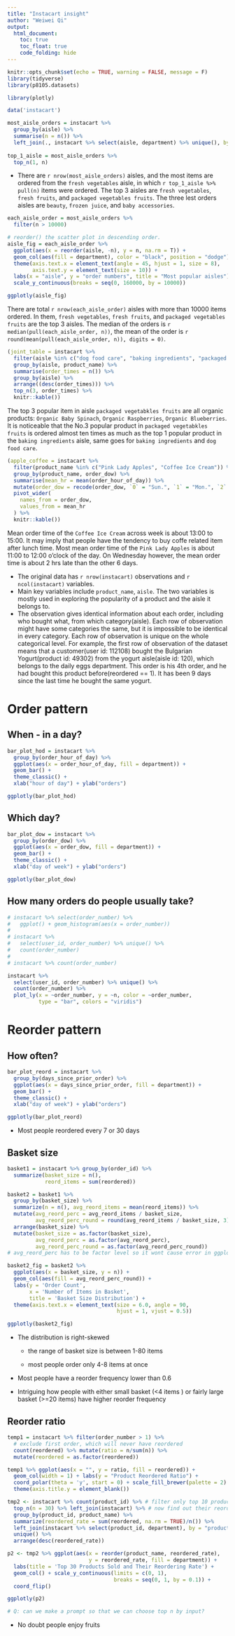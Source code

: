 ```yaml
---
title: "Instacart insight"
author: "Weiwei Qi"
output: 
  html_document: 
    toc: true
    toc_float: true
    code_folding: hide
---
```


```r
knitr::opts_chunk$set(echo = TRUE, warning = FALSE, message = F)
library(tidyverse)
library(p8105.datasets)

library(plotly)

data('instacart')
```

```r
most_aisle_orders = instacart %>%
  group_by(aisle) %>% 
  summarise(n = n()) %>% 
  left_join(., instacart %>% select(aisle, department) %>% unique(), by = "aisle")
  
top_1_aisle = most_aisle_orders %>%
  top_n(1, n)
```

- There are `r nrow(most_aisle_orders)` aisles, and the most items are ordered from the `fresh vegetables` aisle, in which `r top_1_aisle %>% pull(n)` items were ordered. The top 3 aisles are `fresh vegetables`, `fresh fruits`, and `packaged vegetables fruits`. The three lest orders aisles are `beauty`, `frozen juice`, and `baby accessories`. 

```r
each_aisle_order = most_aisle_orders %>% 
  filter(n > 10000)

# reorder() the scatter plot in descending order. 
aisle_fig = each_aisle_order %>%  
  ggplot(aes(x = reorder(aisle, -n), y = n, na.rm = T)) +
  geom_col(aes(fill = department), color = "black", position = "dodge") +
  theme(axis.text.x = element_text(angle = 45, hjust = 1, size = 8), 
        axis.text.y = element_text(size = 10)) +
  labs(x = "aisle", y = "order numbers", title = "Most popular aisles") +
  scale_y_continuous(breaks = seq(0, 160000, by = 10000))

ggplotly(aisle_fig)
```

There are total `r nrow(each_aisle_order)` aisles with more than 10000 items ordered. In them, `fresh vegetables`, `fresh fruits`, and `packaged vegetables fruits` are the top 3 aisles. The median of the orders is `r median(pull(each_aisle_order, n))`, the mean of the order is `r round(mean(pull(each_aisle_order, n)), digits = 0)`. 

```r
(joint_table = instacart %>% 
  filter(aisle %in% c("dog food care", "baking ingredients", "packaged vegetables fruits")) %>% 
  group_by(aisle, product_name) %>% 
  summarise(order_times = n()) %>% 
  group_by(aisle) %>% 
  arrange((desc(order_times))) %>% 
  top_n(3, order_times) %>% 
  knitr::kable())
```

The top 3 popular item in aisle `packaged vegetabkles fruits` are all organic products: `Organic Baby Spinach`, `Organic Raspberries`, `Organic Blueberries`. It is noticeable that the No.3 popular product in `packaged vegetabkles fruits` is ordered almost ten times as much as the top 1 popular product in the `baking ingredients` aisle, same goes for `baking ingredients` and `dog food care`. 

```r
(apple_coffee = instacart %>% 
  filter(product_name %in% c("Pink Lady Apples", "Coffee Ice Cream")) %>% 
  group_by(product_name, order_dow) %>%
  summarise(mean_hr = mean(order_hour_of_day)) %>% 
  mutate(order_dow = recode(order_dow, `0` = "Sun.", `1` = "Mon.", `2` = "Tues.", `3` = "Wed.", `4` = "Thur.", `5` = "Fri.", `6` = "Sat.")) %>% 
  pivot_wider(
    names_from = order_dow, 
    values_from = mean_hr
  ) %>% 
  knitr::kable())
```

Mean order time of  the `Coffee Ice Cream` across week is about 13:00 to 15:00. It may imply that people have the tendency to buy coffe related item after lunch time. Most mean order time of the `Pink Lady Apples` is about 11:00 to 12:00 o'clock of the  day. On Wednesday however, the mean order time is about 2 hrs late than the other 6 days. 

- The original data has `r nrow(instacart)` observations and `r ncol(instacart)` variables. 
- Main key variables include `product_name`, `aisle`. The two variables is mostly used in exploring the popularity of a product and the aisle it belongs to. 
- The observation gives identical information about each order, including who bought what, from which category(aisle). Each row of observation might have some categories the same, but it is impossible to be identical in every category. Each row of observation is unique on the whole categorical level. For example, the first row of observation of the dataset means that a customer(user id: 112108) bought the Bulgarian Yogurt(product id: 49302) from the yogurt aisle(aisle id: 120), which belongs to the daily eggs department. This order is his 4th order, and he had bought this product before(reordered == 1). It has been 9 days since the last time he bought the same yogurt. 

# Order pattern

## When - in a day?

```r
bar_plot_hod = instacart %>% 
  group_by(order_hour_of_day) %>% 
  ggplot(aes(x = order_hour_of_day, fill = department)) + 
  geom_bar() + 
  theme_classic() + 
  xlab("hour of day") + ylab("orders")

ggplotly(bar_plot_hod)
```

## Which day? 

```r
bar_plot_dow = instacart %>% 
  group_by(order_dow) %>% 
  ggplot(aes(x = order_dow, fill = department)) + 
  geom_bar() + 
  theme_classic() + 
  xlab("day of week") + ylab("orders")

ggplotly(bar_plot_dow)
```

## How many orders do people usually take? 

```r
# instacart %>% select(order_number) %>% 
#   ggplot() + geom_histogram(aes(x = order_number))
# 
# instacart %>% 
#   select(user_id, order_number) %>% unique() %>% 
#   count(order_number)
# 
# instacart %>% count(order_number)

instacart %>% 
  select(user_id, order_number) %>% unique() %>% 
  count(order_number) %>% 
  plot_ly(x = ~order_number, y = ~n, color = ~order_number, 
          type = "bar", colors = "viridis")
```

# Reorder pattern

## How often? 

```r
bar_plot_reord = instacart %>% 
  group_by(days_since_prior_order) %>% 
  ggplot(aes(x = days_since_prior_order, fill = department)) + 
  geom_bar() + 
  theme_classic() + 
  xlab("day of week") + ylab("orders")

ggplotly(bar_plot_reord)
```

- Most people reordered every 7 or 30 days

## Basket size

```r
basket1 = instacart %>% group_by(order_id) %>% 
  summarize(basket_size = n(), 
            reord_items = sum(reordered)) 

basket2 = basket1 %>% 
  group_by(basket_size) %>% 
  summarize(n = n(), avg_reord_items = mean(reord_items)) %>% 
  mutate(avg_reord_perc = avg_reord_items / basket_size, 
         avg_reord_perc_round = round(avg_reord_items / basket_size, 3)) %>% 
  arrange(basket_size) %>% 
  mutate(basket_size = as.factor(basket_size), 
         avg_reord_perc = as.factor(avg_reord_perc), 
         avg_reord_perc_round = as.factor(avg_reord_perc_round))
# avg_reord_perc has to be factor level so it wont cause error in ggplotly

basket2_fig = basket2 %>% 
  ggplot(aes(x = basket_size, y = n)) + 
  geom_col(aes(fill = avg_reord_perc_round)) + 
  labs(y = 'Order Count', 
       x = 'Number of Items in Basket', 
       title = 'Basket Size Distribution') +
  theme(axis.text.x = element_text(size = 6.0, angle = 90,
                                   hjust = 1, vjust = 0.5))

ggplotly(basket2_fig)
```

- The distribution is right-skewed
  
  - the range of basket size is between 1-80 items

  - most people order only 4-8 items at once

- Most people have a reorder frequency lower than 0.6

- Intriguing how people with either small basket (<4 items ) or fairly large basket (>=20 items) have higher reorder frequency

## Reorder ratio

```r
temp1 = instacart %>% filter(order_number > 1) %>% 
  # exclude first order, which will never have reordered
  count(reordered) %>% mutate(ratio = n/sum(n)) %>% 
  mutate(reordered = as.factor(reordered))

temp1 %>% ggplot(aes(x = "", y = ratio, fill = reordered)) + 
  geom_col(width = 1) + labs(y = "Product Reordered Ratio") + 
  coord_polar(theta = 'y', start = 0) + scale_fill_brewer(palette = 2) +
  theme(axis.title.y = element_blank())
```

```r
tmp2 <- instacart %>% count(product_id) %>% # filter only top 10 products for reorder analysis 
  top_n(n = 30) %>% left_join(instacart) %>% # now find out their reordered rate 
  group_by(product_id, product_name) %>% 
  summarize(reordered_rate = sum(reordered, na.rm = TRUE)/n()) %>% 
  left_join(instacart %>% select(product_id, department), by = "product_id") %>% 
  unique() %>% 
  arrange(desc(reordered_rate))

p2 <- tmp2 %>% ggplot(aes(x = reorder(product_name, reordered_rate), 
                          y = reordered_rate, fill = department)) + 
  labs(title = 'Top 30 Products Sold and Their Reordering Rate') + 
  geom_col() + scale_y_continuous(limits = c(0, 1), 
                                  breaks = seq(0, 1, by = 0.1)) + 
  coord_flip()

ggplotly(p2)

# Q: can we make a prompt so that we can choose top n by input?
```

- No doubt people enjoy fruits

